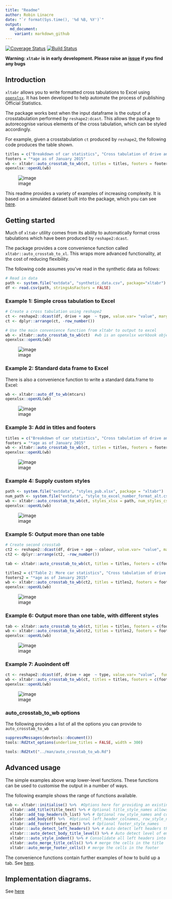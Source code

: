 ```yaml
---
title: "Readme"
author: Robin Linacre
date: "`r format(Sys.time(), '%d %B, %Y')`"
output:
  md_document:
    variant: markdown_github
---
```


[![Coverage Status](https://img.shields.io/codecov/c/github/moj-analytical-services/xltabr/dev.svg)](https://codecov.io/github/moj-analytical-services/xltabr?branch=dev)
[![Build Status](https://travis-ci.org/moj-analytical-services/xltabr.svg?branch=dev)](https://travis-ci.org/moj-analytical-services/xltabr)

**Warning: `xltabr` is in early development.  Please raise an [issue](https://github.com/moj-analytical-services/xltabr/issues) if you find any bugs**

## Introduction

`xltabr` allows you to write formatted cross tabulations to Excel using [`openxlsx`](https://github.com/awalker89/openxlsx).  It has been developed to help automate the process of publishing Official Statistics.

The package works best when the input dataframe is the output of a crosstabulation performed by `reshape2:dcast`.  This allows the package to autorecognise various elements of the cross tabulation, which can be styled accordingly.

For example, given a crosstabulation `ct` produced by `reshape2`, the following code produces the table shown.

```r
titles = c("Breakdown of car statistics", "Cross tabulation of drive and age against type*")
footers = "*age as of January 2015"
wb <- xltabr::auto_crosstab_to_wb(ct, titles = titles, footers = footers)
openxlsx::openXL(wb)
```

![image](vignettes/example_1.png?raw=true)

This readme provides a variety of examples of increasing complexity.  It is based on a simulated dataset built into the package, which you can see [here](https://github.com/moj-analytical-services/xltabr/blob/dev/inst/extdata/synthetic_data.csv).


## Getting started

Much of `xltabr` utility comes from its ability to automatically format cross tabulations which have been produced by `reshape2:dcast`.

The package provides a core convenience function called `xltabr::auto_crosstab_to_xl`. This wraps more advanced functionality, at the cost of reducing flexibility. 

The following code assumes you've read in the synthetic data as follows:

```r
# Read in data 
path <- system.file("extdata", "synthetic_data.csv", package="xltabr")
df <- read.csv(path, stringsAsFactors = FALSE)
```

### Example 1:  Simple cross tabulation to Excel

```r
# Create a cross tabulation using reshape2
ct <- reshape2::dcast(df, drive + age  ~ type, value.var= "value", margins=c("drive", "age"), fun.aggregate = sum)
ct <- dplyr::arrange(ct, -row_number())

# Use the main convenience function from xltabr to output to excel
wb <- xltabr::auto_crosstab_to_wb(ct)  #wb is an openxlsx workbook object
openxlsx::openXL(wb)
```

![image](vignettes/example_2.png?raw=true)

### Example 2:  Standard data frame to Excel

There is also a convenience function to  write a standard data.frame to Excel:

```r
wb <- xltabr::auto_df_to_wb(mtcars)
openxlsx::openXL(wb)
```

![image](vignettes/example_3.png?raw=true)

### Example 3:  Add in titles and footers

```r
titles = c("Breakdown of car statistics", "Cross tabulation of drive and age against type*")
footers = "*age as of January 2015"
wb <- xltabr::auto_crosstab_to_wb(ct, titles = titles, footers = footers)
openxlsx::openXL(wb)
```

![image](vignettes/example_1.png?raw=true)

### Example 4: Supply custom styles

```r
path <- system.file("extdata", "styles_pub.xlsx", package = "xltabr")
num_path <- system.file("extdata", "style_to_excel_number_format_alt.csv", package = "xltabr")
wb <- xltabr::auto_crosstab_to_wb(ct, styles_xlsx = path, num_styles_csv = num_path)
openxlsx::openXL(wb)
```

![image](vignettes/example_5.png?raw=true)

### Example 5:  Output more than one table

```r
# Create second crosstab
ct2 <- reshape2::dcast(df, drive + age ~ colour, value.var= "value", margins=c("drive", "age"), fun.aggregate = sum)
ct2 <- dplyr::arrange(ct2, -row_number())

tab <- xltabr::auto_crosstab_to_wb(ct, titles = titles, footers = c(footers, ""), return_tab = TRUE)

titles2 = c("Table 2: More car statistics", "Cross tabulation of drive and age against colour*")
footers2 = "*age as of January 2015"
wb <- xltabr::auto_crosstab_to_wb(ct2, titles = titles2, footers = footers2, insert_below_tab = tab)
openxlsx::openXL(wb)
```

![image](vignettes/example_4.png?raw=true)

### Example 6:  Output more than one table, with different styles

```r

tab <- xltabr::auto_crosstab_to_wb(ct, titles = titles, footers = c(footers, ""), return_tab = TRUE)
wb <- xltabr::auto_crosstab_to_wb(ct2, titles = titles2, footers = footers2, insert_below_tab = tab, styles_xlsx = path, num_styles_csv = num_path)
openxlsx::openXL(wb)
```

![image](vignettes/example_6.png?raw=true)

### Example 7:  Auoindent off

```r
ct <- reshape2::dcast(df, drive + age  ~ type, value.var= "value",  fun.aggregate = sum)
wb <- xltabr::auto_crosstab_to_wb(ct, titles = titles, footers = c(footers, ""), indent = FALSE, left_header_colnames = c("drive", "age"))
openxlsx::openXL(wb)
```

![image](vignettes/example_7.png?raw=true)

### auto_crosstab_to_wb options 

The following provides a list of all the options you can provide to `auto_crosstab_to_wb`

```r
suppressMessages(devtools::document())
tools::Rd2txt_options(underline_titles = FALSE, width = 300)
```

```r
tools::Rd2txt("../man/auto_crosstab_to_wb.Rd")
```

## Advanced usage

The simple examples above wrap lower-level functions.  These functions can be used to customise the output in a number of ways.

The following example shows the range of functions available.

```r

tab <- xltabr::initialise() %>%  #Options here for providing an existing workbook, changing worksheet name, and position of table in wb
  xltabr::add_title(title_text) %>% # Optional title_style_names allows user to specify formatting
  xltabr::add_top_headers(h_list) %>% # Optional row_style_names and col_style_names allows custom formatting
  xltabr::add_body(df) %>%  #Optional left_header_colnames, row_style_names, left_header_style_names col_style names
  xltabr::add_footer(footer_text) %>% # Optional footer_style_names
  xltabr:::auto_detect_left_headers() %>% # Auto detect left headers through presence of keyword, default = '(all)'
  xltabr:::auto_detect_body_title_level() %>% # Auto detect level of emphasis of each row in body, through presence of keyword
  xltabr:::auto_style_indent() %>% # Consolidate all left headers into a single column, with indentation to signify emphasis level
  xltabr::auto_merge_title_cells() %>% # merge the cells in the title
  xltabr::auto_merge_footer_cells() # merge the cells in the footer
```


The convenience functions contain further examples of how to build up a tab.  See [here](https://github.com/moj-analytical-services/xltabr/blob/dev/R/convenience.R). 


## Implementation diagrams.

See [here](https://drive.google.com/file/d/0BwYwuy7YhhdxY2hGQnVGNFN6QkE/view?usp=sharing)

